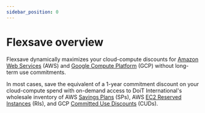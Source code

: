 ```yaml
---
sidebar_position: 0
---
```


# Flexsave overview

Flexsave dynamically maximizes your cloud-compute discounts for [Amazon Web Services](https://aws.amazon.com) (AWS) and [Google Compute Platform](https://cloud.google.com) (GCP) without long-term use commitments.

In most cases, save the equivalent of a 1-year commitment discount on your cloud-compute spend with on-demand access to DoiT International's wholesale inventory of AWS [Savings Plans](https://aws.amazon.com/savingsplans/) (SPs), AWS [EC2 Reserved Instances](https://aws.amazon.com/ec2/pricing/reserved-instances/) (RIs), and GCP [Committed Use Discounts](https://cloud.google.com/docs/cuds) (CUDs).
